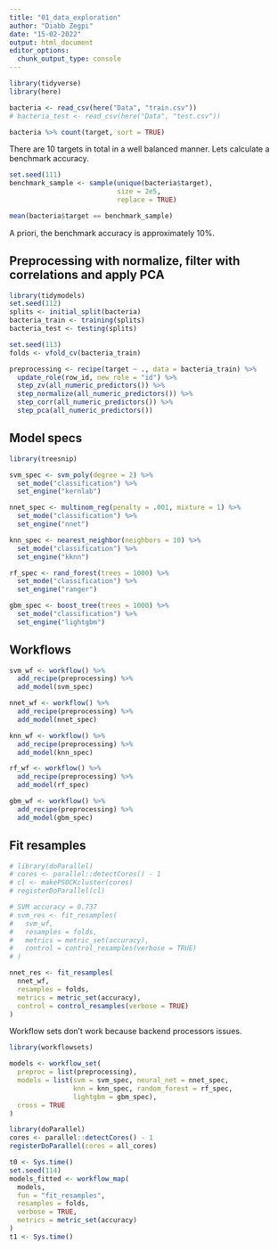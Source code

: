```yaml
---
title: "01_data_exploration"
author: "Diabb Zegpi"
date: "15-02-2022"
output: html_document
editor_options: 
  chunk_output_type: console
---
```


```r
library(tidyverse)
library(here)

bacteria <- read_csv(here("Data", "train.csv"))
# bacteria_test <- read_csv(here("Data", "test.csv"))
```

```r
bacteria %>% count(target, sort = TRUE)
```

There are 10 targets in total in a well balanced manner. Lets calculate a benchmark accuracy.

```r
set.seed(111)
benchmark_sample <- sample(unique(bacteria$target), 
                           size = 2e5, 
                           replace = TRUE)

mean(bacteria$target == benchmark_sample)
```

A priori, the benchmark accuracy is approximately 10%. 

## Preprocessing with normalize, filter with correlations and apply PCA

```r
library(tidymodels)
set.seed(112)
splits <- initial_split(bacteria)
bacteria_train <- training(splits)
bacteria_test <- testing(splits)

set.seed(113)
folds <- vfold_cv(bacteria_train)

preprocessing <- recipe(target ~ ., data = bacteria_train) %>% 
  update_role(row_id, new_role = "id") %>% 
  step_zv(all_numeric_predictors()) %>% 
  step_normalize(all_numeric_predictors()) %>% 
  step_corr(all_numeric_predictors()) %>% 
  step_pca(all_numeric_predictors())
```

## Model specs

```r
library(treesnip)

svm_spec <- svm_poly(degree = 2) %>% 
  set_mode("classification") %>% 
  set_engine("kernlab")

nnet_spec <- multinom_reg(penalty = .001, mixture = 1) %>% 
  set_mode("classification") %>% 
  set_engine("nnet")

knn_spec <- nearest_neighbor(neighbors = 10) %>% 
  set_mode("classification") %>% 
  set_engine("kknn")

rf_spec <- rand_forest(trees = 1000) %>% 
  set_mode("classification") %>% 
  set_engine("ranger")

gbm_spec <- boost_tree(trees = 1000) %>% 
  set_mode("classification") %>% 
  set_engine("lightgbm")
```

## Workflows

```r
svm_wf <- workflow() %>% 
  add_recipe(preprocessing) %>% 
  add_model(svm_spec)

nnet_wf <- workflow() %>% 
  add_recipe(preprocessing) %>% 
  add_model(nnet_spec)

knn_wf <- workflow() %>% 
  add_recipe(preprocessing) %>% 
  add_model(knn_spec)

rf_wf <- workflow() %>% 
  add_recipe(preprocessing) %>% 
  add_model(rf_spec)

gbm_wf <- workflow() %>% 
  add_recipe(preprocessing) %>% 
  add_model(gbm_spec)
```


## Fit resamples


```r
# library(doParallel)
# cores <- parallel::detectCores() - 1
# cl <- makePSOCKcluster(cores)
# registerDoParallel(cl)

# SVM accuracy = 0.737
# svm_res <- fit_resamples(
#   svm_wf, 
#   resamples = folds, 
#   metrics = metric_set(accuracy),
#   control = control_resamples(verbose = TRUE)
# )

nnet_res <- fit_resamples(
  nnet_wf,
  resamples = folds,
  metrics = metric_set(accuracy),
  control = control_resamples(verbose = TRUE)
)
```



Workflow sets don't work because backend processors issues.

```r
library(workflowsets)

models <- workflow_set(
  preproc = list(preprocessing),
  models = list(svm = svm_spec, neural_net = nnet_spec,
                knn = knn_spec, random_forest = rf_spec,
                lightgbm = gbm_spec),
  cross = TRUE
)
```

```r
library(doParallel)
cores <- parallel::detectCores() - 1
registerDoParallel(cores = all_cores)

t0 <- Sys.time()
set.seed(114)
models_fitted <- workflow_map(
  models, 
  fun = "fit_resamples",
  resamples = folds,
  verbose = TRUE,
  metrics = metric_set(accuracy)
)
t1 <- Sys.time()
```


























